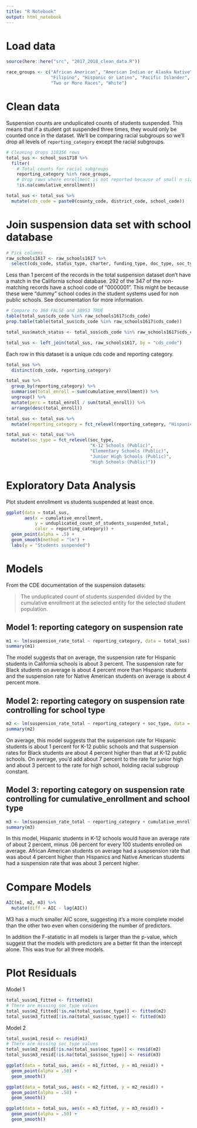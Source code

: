 ```yaml
---
title: "R Notebook"
output: html_notebook
---
```


# Load data 

```r
source(here::here("src", "2017_2018_clean_data.R"))
```

```r
race_groups <- c("African American", "American Indian or Alaska Native", "Asian",
                 "Filipino", "Hispanic or Latino", "Pacific Islander", 
                 "Two or More Races", "White")
```

# Clean data

Suspension counts are unduplicated counts of students suspended. This means that if a student got suspended three times, they would only be counted once in the dataset. We'll be comparing racial subgroups so we'll drop all levels of `reporting_category` except the racial subgroups. 

```r
# Cleaning drops 118356 rows 
total_sus <- school_sus1718 %>% 
  filter(
    # Total counts for racial subgroups
    reporting_category %in% race_groups, 
    # Drop rows where enrollment is not reported because of small n size
    !is.na(cumulative_enrollment)) 
```

```r
total_sus <- total_sus %>% 
  mutate(cds_code = paste0(county_code, district_code, school_code))
```

# Join suspension data set with school database 

```r
# Pick columns 
raw_schools1617 <- raw_schools1617 %>%  
  select(cds_code, status_type, charter, funding_type, doc_type, soc_type)
```

Less than 1 percent of the records in the total suspension dataset don't have a match in the California school database. 292 of the 347 of the non-matching records have a school code of "0000001". This might be because these were "dummy" school codes in the student systems used for non public schools. See documentation for more information.  

```r
# Compare to 360 FALSE and 38953 TRUE
table(total_sus$cds_code %in% raw_schools1617$cds_code)
prop.table(table(total_sus$cds_code %in% raw_schools1617$cds_code))
```

```r
total_sus$match_status <- total_sus$cds_code %in% raw_schools1617$cds_code
```

```r
total_sus <- left_join(total_sus, raw_schools1617, by = "cds_code")
```

Each row in this dataset is a unique cds code and reporting category. 

```r
total_sus %>% 
  distinct(cds_code, reporting_category)
```
```r
total_sus %>% 
  group_by(reporting_category) %>% 
  summarise(total_enroll = sum(cumulative_enrollment)) %>% 
  ungroup() %>% 
  mutate(perc = total_enroll / sum(total_enroll)) %>% 
  arrange(desc(total_enroll))
```

```r
total_sus <- total_sus %>% 
  mutate(reporting_category = fct_relevel(reporting_category, "Hispanic or Latino"))
```

```r
total_sus <- total_sus %>% 
  mutate(soc_type = fct_relevel(soc_type, 
                                "K-12 Schools (Public)", 
                                "Elementary Schools (Public)", 
                                "Junior High Schools (Public)", 
                                "High Schools (Public)"))
```


# Exploratory Data Analysis 

Plot student enrollment vs students suspended at least once. 

```r
ggplot(data = total_sus, 
       aes(x = cumulative_enrollment, 
           y = unduplicated_count_of_students_suspended_total, 
           color = reporting_category)) +
  geom_point(alpha = .5) +
  geom_smooth(method = "lm") + 
  labs(y = "Students suspended")
```


# Models

From the CDE documentation of the suspension datasets: 

> The unduplicated count of students suspended divided by the cumulative enrollment at the selected entity for the selected student population.

## Model 1: reporting category on suspension rate

```r
m1 <- lm(suspension_rate_total ~ reporting_category, data = total_sus)
summary(m1)
```

The model suggests that on average, the suspension rate for Hispanic students in California schools is about 3 percent. The suspension rate for Black students on average is about 4 percent more than Hispanic students and the suspension rate for Native American students on average is about 4 percent more. 

## Model 2: reporting category on suspension rate controlling for school type

```r
m2 <- lm(suspension_rate_total ~ reporting_category + soc_type, data = total_sus)
summary(m2)
```

On average, this model suggests that the suspension rate for Hispanic students is about 1 percent for K-12 public schools and that suspension rates for Black students are about 4 percent higher than that at K-12 public schools. On average, you'd add about 7 percent to the rate for junior high and about 3 percent to the rate for high school, holding racial subgroup constant. 

## Model 3: reporting category on suspension rate controlling for cumulative_enrollment and school type

```r
m3 <- lm(suspension_rate_total ~ reporting_category + cumulative_enrollment + soc_type, data = total_sus)
summary(m3)
```

In this model, Hispanic students in K-12 schools would have an average rate of about 2 percent, minus .06 percent for every 100 students enrolled on average. African American students on average had a suspsension rate that was about 4 percent higher than Hispanics and Native American students had a suspension rate that was about 3 percent higher. 

# Compare Models 

```r
AIC(m1, m2, m3) %>% 
  mutate(diff = AIC - lag(AIC))
```
M3 has a much smaller AIC score, suggesting it's a more complete model than the other two even when considering the number of predictors. 

In addition the F-statistic in all models is larger than the p-value, which suggest that the models with predictors are a better fit than the intercept alone. This was true for all three models. 

# Plot Residuals 

Model 1

```r
total_sus$m1_fitted <- fitted(m1)
# There are missing soc_type values
total_sus$m2_fitted[!is.na(total_sus$soc_type)] <- fitted(m2)
total_sus$m3_fitted[!is.na(total_sus$soc_type)] <- fitted(m3)
```

Model 2

```r
total_sus$m1_resid <- resid(m1)
# There are missing soc_type values
total_sus$m2_resid[!is.na(total_sus$soc_type)] <- resid(m2)
total_sus$m3_resid[!is.na(total_sus$soc_type)] <- resid(m3)
```

```r
ggplot(data = total_sus, aes(x = m1_fitted, y = m1_resid)) + 
  geom_point(alpha = .50) +
  geom_smooth()
```

```r
ggplot(data = total_sus, aes(x = m2_fitted, y = m2_resid)) + 
  geom_point(alpha = .50) +
  geom_smooth()
```

```r
ggplot(data = total_sus, aes(x = m3_fitted, y = m3_resid)) + 
  geom_point(alpha = .50) +
  geom_smooth()
```